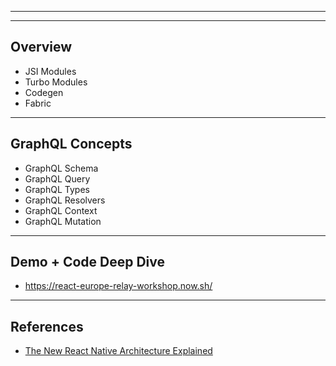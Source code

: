 


<Head>
  <title>RN Architecture in 2021</title>
</Head>

<Intro />

---

<Cover />

---

## Overview

<ul>
  <Appear>
    <li>JSI Modules</li>
    <li>Turbo Modules</li>
    <li>Codegen</li>
    <li>Fabric</li>
  </Appear>
</ul>

---

## GraphQL Concepts

<ul>
  <Appear>
    <li>GraphQL Schema</li>
    <li>GraphQL Query</li>
    <li>GraphQL Types</li>
    <li>GraphQL Resolvers</li>
    <li>GraphQL Context</li>
    <li>GraphQL Mutation</li>
  </Appear>
</ul>

---

## Demo + Code Deep Dive

- https://react-europe-relay-workshop.now.sh/

---

## References

- [The New React Native Architecture Explained](https://formidable.com/blog/2019/react-codegen-part-1/)
